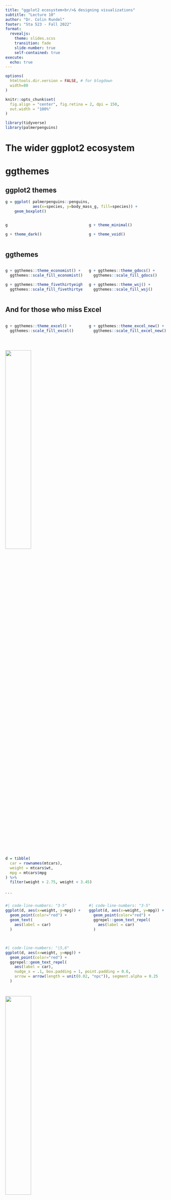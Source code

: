 ```yaml
---
title: "ggplot2 ecosystem<br/>& designing visualizations"
subtitle: "Lecture 10"
author: "Dr. Colin Rundel"
footer: "Sta 523 - Fall 2022"
format:
  revealjs:
    theme: slides.scss
    transition: fade
    slide-number: true
    self-contained: true
execute: 
  echo: true
---
```


```r
options(
  htmltools.dir.version = FALSE, # for blogdown
  width=80
)

knitr::opts_chunk$set(
  fig.align = "center", fig.retina = 2, dpi = 150,
  out.width = "100%"
)

library(tidyverse)
library(palmerpenguins)
```


# The wider ggplot2 ecosystem


# ggthemes


## ggplot2 themes

:::: {.small}
```r
g = ggplot( palmerpenguins::penguins, 
            aes(x=species, y=body_mass_g, fill=species)) + 
    geom_boxplot()
```

:::: {.columns}
::: {.column width='50%'}
```r
g
```

```r
g + theme_dark()
```
:::
::: {.column width='50%'}
```r
g + theme_minimal()
```

```r
g + theme_void()
```
:::
::::

::::

## ggthemes

:::: {.columns .small}
::: {.column width='50%'}
```r
g + ggthemes::theme_economist() + 
  ggthemes::scale_fill_economist()
```

```r
g + ggthemes::theme_fivethirtyeight() + 
  ggthemes::scale_fill_fivethirtyeight()
```
:::
::: {.column width='50%'}
```r
g + ggthemes::theme_gdocs() +
  ggthemes::scale_fill_gdocs()
```

```r
g + ggthemes::theme_wsj() +
  ggthemes::scale_fill_wsj()
```
:::
::::


## And for those who miss Excel

:::: {.columns .small}
::: {.column width='50%'}
```r
g + ggthemes::theme_excel() +
  ggthemes::scale_fill_excel()
```
:::
::: {.column width='50%'}
```r
g + ggthemes::theme_excel_new() +
  ggthemes::scale_fill_excel_new()
```
:::
::::


#

![](imgs/hex-ggrepel.png){fig-align="center" width="40%"}

## 

::: {.small}
```r
d = tibble(
  car = rownames(mtcars),
  weight = mtcars$wt,
  mpg = mtcars$mpg
) %>%
  filter(weight > 2.75, weight < 3.45)
```
:::

. . .

:::: {.columns .small}
::: {.column width='50%'}
```r
#| code-line-numbers: "3-5"
ggplot(d, aes(x=weight, y=mpg)) +
  geom_point(color="red") +
  geom_text(
    aes(label = car)
  )
```
:::
::: {.column width='50%'}
```r
#| code-line-numbers: "3-5"
ggplot(d, aes(x=weight, y=mpg)) +
  geom_point(color="red") +
  ggrepel::geom_text_repel(
    aes(label = car)
  )
```
:::
::::


##

::: {.small}
```r
#| code-line-numbers: "|5,6" 
ggplot(d, aes(x=weight, y=mpg)) +
  geom_point(color="red") +
  ggrepel::geom_text_repel(
    aes(label = car),
    nudge_x = .1, box.padding = 1, point.padding = 0.6,
    arrow = arrow(length = unit(0.02, "npc")), segment.alpha = 0.25
  )
```
:::


#


![](imgs/patchwork_logo.png){fig-align="center" width="40%"}


## ggplot objects

```r
library(patchwork)

p1 = ggplot(palmerpenguins::penguins) + 
  geom_boxplot(aes(x = island, y = body_mass_g))

p2 = ggplot(palmerpenguins::penguins) + 
  geom_boxplot(aes(x = species, y = body_mass_g))

p3 = ggplot(palmerpenguins::penguins) + 
  geom_point(aes(x = flipper_length_mm, y = body_mass_g, color = sex))

p4 = ggplot(palmerpenguins::penguins) + 
  geom_point(aes(x = bill_length_mm, y = body_mass_g, color = sex))
```

. . .

```r
class(p1)
```


##

```r
p1 + p2 + p3 + p4
```


##

```r
p1 + p2 + p3 + p4 + plot_layout(nrow=1)
```


##

```r
p1 / (p2 + p3 + p4)
```


##


```r
p1 + p2 + p3 + p4 + 
  plot_annotation(title = "Palmer Penguins", tag_levels = c("A"))
```


##

::: {.small}
```r
p1 + {
  p2 + {
    p3 + p4 + plot_layout(ncol = 1) + plot_layout(tag_level = 'new')
  }
} + 
  plot_layout(ncol = 1) +
  plot_annotation(tag_levels = c("1","a"), tag_prefix = "Fig ")
```
:::


# GGally

##

```r
GGally::ggpairs(palmerpenguins::penguins)
```


#

```r
knitr::include_graphics("imgs/hex-gganimate.png")
```


##

:::: {.columns .small}
::: {.column width='50%'}
```r
#| code-line-numbers: "|19"
airq = airquality
airq$Month = month.name[airq$Month]

ggplot(
  airq, 
  aes(Day, Temp, group = Month)
) + 
  geom_line() + 
  geom_segment(
    aes(xend = 31, yend = Temp), 
    linetype = 2, 
    colour = 'grey'
  ) + 
  geom_point(size = 2) + 
  geom_text(
    aes(x = 31.1, label = Month), 
    hjust = 0
  ) + 
  gganimate::transition_reveal(Day) +
  coord_cartesian(clip = 'off') + 
  labs(
    title = 'Temperature in New York', 
    y = 'Temperature (°F)'
  ) + 
  theme_minimal() + 
  theme(plot.margin = margin(5.5, 40, 5.5, 5.5))
```
:::
::: {.column width='50%'}
```r
knitr::include_graphics("imgs/gganim_weather.gif")
```
:::
::::

::: {.aside}
[github.com/thomasp85/gganimate](https://github.com/thomasp85/gganimate)
:::

## More extensions

::: {.center .large}
[exts.ggplot2.tidyverse.org/gallery/](https://exts.ggplot2.tidyverse.org/gallery/)
:::

```r
knitr::include_graphics("imgs/ggplot2_exts.png")
```



# Why do we visualize?


## Asncombe's Quartet

```r
datasets::anscombe %>% as_tibble()
```


## Tidy anscombe

::: {.medium}
```r
(tidy_anscombe = datasets::anscombe %>%
  pivot_longer(everything(), names_sep = 1, names_to = c("var", "group")) %>%
  pivot_wider(id_cols = group, names_from = var, 
              values_from = value, values_fn = list(value = list)) %>% 
  unnest(cols = c(x,y)))
```
:::


##

::: {.medium}
```r
tidy_anscombe %>%
  group_by(group) %>%
  summarize(
    mean_x = mean(x), mean_y = mean(y), 
    sd_x = sd(x), sd_y = sd(y),
    cor = cor(x,y), .groups = "drop"
  )
```
:::


##

```r
ggplot(tidy_anscombe, aes(x = x, y = y, color = as.factor(group))) +
  geom_point(size=2) +
  facet_wrap(~group) +
  geom_smooth(method="lm", se=FALSE, fullrange=TRUE, formula = y~x) +
  guides(color="none")
```


## DatasauRus

::: {.small}
```r
ggplot(
  datasauRus::datasaurus_dozen, 
  aes(x = x, y = y, color = dataset)
) +
  geom_point() +
  facet_wrap(~dataset) +
  guides(color="none")
```
:::


::: {.aside}
See [here](https://www.autodesk.com/research/publications/same-stats-different-graphs) for the original paper
:::

##

```r
datasauRus::datasaurus_dozen %>%
  filter(dataset %in% c("bullseye", "dino", "star")) %>%
  ggplot(
    aes(
      x = x, y = y, 
      color = dataset
    )
  ) +
    geom_point() +
    facet_wrap(~dataset) +
    guides(color="none")
```


##

:::: {.columns .small}
::: {.column width='33%'}
```r
datasauRus::datasaurus_dozen
```
:::
::: {.column width='66%'}
```r
datasauRus::datasaurus_dozen %>%
  group_by(dataset) %>%
  summarize(mean_x = mean(x), mean_y = mean(y), 
            sd_x = sd(x), sd_y = sd(y), 
            cor = cor(x,y), .groups = "drop")
```
:::
::::

## Simpson's Paradox

```r
datasauRus::simpsons_paradox %>%
  ggplot(aes(x=x, y=y, color=dataset)) +
    geom_point() +
    facet_wrap(vars(dataset))

ctrs = matrix(
  c(
    25,15,
    38,29,
    48,58,
    59,75,
    80,83
  ),
  byrow=TRUE,
  ncol=2
)

simpsons = datasauRus::simpsons_paradox %>%
  filter(dataset == "simpson_2", x < 75) %>%
  select(-dataset) %>%
  mutate(., group = kmeans(., ctrs)$cluster %>% as.character()) 
```


```r
simpsons %>%
  ggplot(aes(x=x, y=y)) +
    geom_point() +
    geom_smooth(method="lm", se=FALSE, color="black", formula=y~x)
```


## Simpson's Paradox

```r
simpsons %>%
  ggplot(aes(x=x, y=y, color=group)) +
    geom_point() +
    geom_smooth(method="lm", se=FALSE, formula=y~x) +
    geom_smooth(method="lm", se=FALSE, color="black", formula=y~x) +
    guides(color = "none")
```


# Designing effective visualizations

## Gapminder

::: {.center}
<iframe width="1000" height="560" src="https://www.youtube.com/embed/OwII-dwh-bk" title="YouTube video player" frameborder="0" allow="accelerometer; autoplay; clipboard-write; encrypted-media; gyroscope; picture-in-picture" allowfullscreen>
</iframe>
:::


## Keep it simple


<br/>

:::: {.columns}
::: {.column width='50%'} 
```r
knitr::include_graphics("imgs/pie-3d.jpg")
```
:::
::: {.column width='50%'}
<br/> <br/>
```r
d <- tribble(
  ~category,                     ~value,
  "Cutting tools"                , 0.03,
  "Buildings and administration" , 0.22,
  "Labor"                        , 0.31,
  "Machinery"                    , 0.27,
  "Workplace materials"          , 0.17
)
ggplot(d, aes(x = fct_reorder(category, value), y = value)) +
  geom_col() +
  theme_minimal() +
  coord_flip() +
  labs(x = "", y = "")
```
:::
::::


## Judging relative area


::: {.aside}
From Data to Viz caveat collection - [The issue with pie chart](https://www.data-to-viz.com/caveat/pie.html)
:::


```r
knitr::include_graphics("imgs/caveat_pie1.png")
```

. . .

```r
knitr::include_graphics("imgs/caveat_pie2.png")
```


## Use color	to	draw	attention

<br/> <br/>

:::: {.columns}
::: {.column width='50%'}
```r
d %>%
  mutate(category = str_replace(category, " ", "\n")) %>%
  ggplot(aes(x = category, y = value, fill = category)) +
    geom_col() +
    theme_minimal() +
    labs(x = "", y = "") +
    theme(legend.position = "none")
```
:::
::: {.column width='50%'}
```r
ggplot(d, aes(x = fct_reorder(category, value), y = value, fill = category)) +
  geom_col() +
  theme_minimal() +
  coord_flip() +
  labs(x = "", y = "") +
  scale_fill_manual(values = c("red", rep("gray", 4))) +
  theme(legend.position = "none")
```
:::
::::


## Tell a story

<br/>

:::: {.columns}
::: {.column width='50%'}
```r
knitr::include_graphics("imgs/time-series-story-1.png")
```
:::
::: {.column width='50%'}
```r
knitr::include_graphics("imgs/time-series-story-2.png")
```
:::
::::


::: {.aside}
*Credit*: Angela Zoss and Eric Monson, Duke DVS
:::

## Leave out non-story details

<br/> <br/>

:::: {.columns}
::: {.column width='50%'}
```r
knitr::include_graphics("imgs/vis_inj1.png")
```
:::
::: {.column width='50%'}
```r
knitr::include_graphics("imgs/vis_inj2.png")
```
:::
::::


::: {.aside}
*Credit*: Angela Zoss and Eric Monson, Duke DVS
:::


## Ordering matter

:::: {.columns}
::: {.column width='50%'}
```r
knitr::include_graphics("imgs/vis_order1.png")
```
:::
::: {.column width='50%'}
```r
knitr::include_graphics("imgs/vis_order2.png")
```
:::
::::


::: {.aside}
*Credit*: Angela Zoss and Eric Monson, Duke DVS
:::


## Clearly indicate missing data

<br/>

```r
knitr::include_graphics("imgs/vis_missing.png")
```

::: {.aside}
http://ivi.sagepub.com/content/10/4/271, Angela Zoss and Eric Monson, Duke DVS
:::


## Reduce cognitive load

<br/>

```r
knitr::include_graphics("imgs/vis_text.png")
```

::: {.aside}
http://www.storytellingwithdata.com/2012/09/some-finer-points-of-data-visualization.html
:::

## Use descriptive titles

:::: {.columns}
::: {.column width='50%'}
```r
knitr::include_graphics("imgs/vis-title-1.png")
```
:::
::: {.column width='50%'}
```r
knitr::include_graphics("imgs/vis-title-2.png")
```
:::
::::

::: {.aside}
*Credit*: Angela Zoss and Eric Monson, Duke DVS
:::

## Annotate figures

<br/>

```r
knitr::include_graphics("imgs/vis_annotate.png")
```


::: {.aside}
https://bl.ocks.org/susielu/23dc3082669ee026c552b85081d90976
:::

## All of the data doesn't tell a story

```r
knitr::include_graphics("imgs/vis_nyt1.png")
```


::: {.aside}
[nytimes.com/interactive/2014/06/05/upshot/how-the-recession-reshaped-the-economy-in-255-charts.html](http://www.nytimes.com/interactive/2014/06/05/upshot/how-the-recession-reshaped-the-economy-in-255-charts.html)
:::

## All of the data doesn't tell a story


```r
knitr::include_graphics("imgs/vis_nyt2.png")
```


::: {.aside}
[nytimes.com/interactive/2014/06/05/upshot/how-the-recession-reshaped-the-economy-in-255-charts.html](http://www.nytimes.com/interactive/2014/06/05/upshot/how-the-recession-reshaped-the-economy-in-255-charts.html)
:::

## All of the data doesn't tell a story

```r
knitr::include_graphics("imgs/vis_nyt3.png")
```


::: {.aside}
[nytimes.com/interactive/2014/06/05/upshot/how-the-recession-reshaped-the-economy-in-255-charts.html](http://www.nytimes.com/interactive/2014/06/05/upshot/how-the-recession-reshaped-the-economy-in-255-charts.html)
:::

# Chart Remakes / Makeovers


## The Why Axis - Gender Gap


```r
knitr::include_graphics("imgs/vis_gap.jpg")
```

::: {.aside}
[thewhyaxis.info/gap-remake/](https://web.archive.org/web/20220121073030/thewhyaxis.info/gap-remake/)
:::


## The Why Axis - BLS


```r
knitr::include_graphics("imgs/vis_bls.gif")
```

::: {.aside}
[thewhyaxis.info/defaults/](https://web.archive.org/web/20210805020658/thewhyaxis.info/defaults/)
:::


## Other Resources

- Duke Library - Center for Data and Visualization Sciences - https://library.duke.edu/data/

- Tidy tuesday - https://github.com/rfordatascience/tidytuesday

- Flowing data - https://flowingdata.com/

- Twitter - #dataviz, #tidytuesday

- Books:
  - Wickham, Navarro, Pedersen. *ggplot2: Elegant Graphics for Data Analysis*. 3rd edition. Springer, 2021.
  - Wilke. *Fundamentals of Data Visualization*. O’Reilly Media, 2019.
  - Healy. *Data Visualization: A Practical Introduction*. Princeton University Press, 2018.
  - Tufte. *The visual display of quantitative information*. 2nd edition. Connecticut Graphics Press, 2015.

## Acknowledgments

Above materials are derived in part from the following sources:

* Visualization training materials developed by Angela Zoss and Eric Monson, [Duke DVS](http://libcms.oit.duke.edu/data/)

